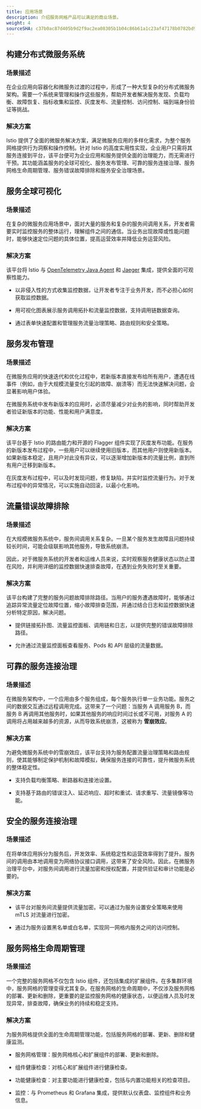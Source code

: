 ```yaml
---
title: 应用场景
description: 介绍服务网格产品可以满足的商业场景。
weight: 4
sourceSHA: c37b0ac87d405b9d2f9ac2ea08305b1b04c86b61a1c23af47178b0782bd9b1db
---
```


## 构建分布式微服务系统

### 场景描述

在企业应用向容器化和微服务过渡的过程中，形成了一种大型复杂的分布式微服务架构。需要一个系统来管理和操作这些服务，帮助开发者解决服务发现、负载均衡、故障恢复、指标收集和监控、灰度发布、流量控制、访问控制、端到端身份验证等挑战。

### 解决方案

Istio 提供了全面的微服务解决方案，满足微服务应用的多样化需求，为整个服务网格提供行为洞察和操作控制。针对 Istio 的高度实用性实现，企业用户只需将其服务连接到平台，该平台便可为企业应用和服务提供全面的治理能力，而无需进行干预。其功能涵盖服务的全球可视化、服务发布管理、可靠的服务连接治理、服务网格生命周期管理、服务错误故障排除和服务安全治理场景。

## 服务全球可视化

### 场景描述

在复杂的微服务应用场景中，面对大量的服务和复杂的服务间调用关系，开发者需要实时监控服务的整体运行，理解组件之间的通信。当业务出现故障或性能问题时，能够快速定位问题的具体位置，提高运营效率并降低业务运营风险。

### 解决方案

该平台将 Istio 与 [OpenTelemetry Java Agent](https://github.com/open-telemetry/opentelemetry-java-instrumentation) 和 [Jaeger](https://www.jaegertracing.io/docs/1.42/) 集成，提供全面的可观察性能力。

- 以非侵入性的方式收集监控数据，让开发者专注于业务开发，而不必担心如何获取监控数据。

- 用可视化图表展示服务调用拓扑和流量监控数据，支持调用链数据查询。

- 通过表单快速配置和管理服务流量治理策略、路由规则和安全策略。

## 服务发布管理

### 场景描述

在微服务应用的快速迭代和优化过程中，若新版本直接发布给所有用户，遭遇在线事件（例如，由于大规模流量变化引起的故障、崩溃等）而无法快速解决问题，会显著影响用户体验。

在微服务系统中发布新版本的应用时，必须尽量减少对业务的影响，同时帮助开发者验证新版本的功能、性能和用户满意度。

### 解决方案

该平台基于 Istio 的路由能力和开源的 Flagger 组件实现了灰度发布功能。在服务的新版本发布过程中，一些用户可以继续使用旧版本，而其他用户则使用新版本。如果新版本稳定，且用户对此没有异议，可以逐渐增加新版本的流量比例，直到所有用户迁移到新版本。

在灰度发布过程中，可以及时发现问题，修复缺陷，并实时监控流量行为。对于发布过程中的异常情况，可以实施自动回滚，以最小化影响。

## 流量错误故障排除

### 场景描述

在大规模微服务系统中，服务间调用关系复杂。一旦某个服务发生故障且问题持续较长时间，可能会级联影响其他服务，导致系统崩溃。

因此，对于微服务系统的开发者和运维人员来说，实时观察服务健康状态以防止潜在风险，并利用详细的监控数据快速排查故障，在遇到业务失败时至关重要。

### 解决方案

该平台构建了完整的服务问题故障排除路径。当用户的服务遭遇故障时，能够通过追踪异常流量定位故障位置，缩小故障排查范围，并通过结合日志和监控数据快速分析特定原因，解决问题。

- 提供链接拓扑图、流量监控面板、调用链和日志，以提供完整的错误故障排除路径。

- 允许通过流量监控面板查看服务、Pods 和 API 层级的流量数据。

## 可靠的服务连接治理

### 场景描述

在微服务架构中，一个应用由多个服务组成，每个服务执行单一业务功能。服务之间的数据交互通过远程调用完成。这带来了一个问题：当服务 A 调用服务 B，而服务 B 再调用其他服务时，如果其他服务的响应时间过长或不可用，对服务 A 的调用将占用越来越多的资源，从而导致系统崩溃，这被称为 **雪崩效应**。

### 解决方案

为避免微服务系统中的雪崩效应，该平台支持为服务配置流量治理策略和路由规则，使其能够制定保护机制和故障模拟，确保服务连接的可靠性，提升微服务系统的整体稳定性。

- 支持负载均衡策略、断路器和连接池设置。

- 支持基于路由的错误注入、延迟响应、超时和重试、请求重写、流量镜像等功能。

## 安全的服务连接治理

### 场景描述

在将单体应用拆分为服务后，开发效率、系统稳定性和运营效率得到了提升。服务间的调用由本地调用变为网络协议接口调用，这带来了安全风险。因此，在微服务治理平台中，对服务间调用进行流量加密和授权配置，并提供验证和审计功能是必要的。

### 解决方案

- 该平台对服务间流量提供流量加密。可以通过为服务设置安全策略来使用 mTLS 对流量进行加密。

- 通过为服务设置黑名单或白名单，实现同一网格内服务之间的访问控制。

## 服务网格生命周期管理

### 场景描述

一个完整的服务网格不仅包含 Istio 组件，还包括集成的扩展组件。在多集群环境中，服务网格的管理变得尤其复杂。在服务网格的生命周期中，不仅涉及服务网格的部署、更新和删除，更重要的是监控服务网格的健康状态，以便运维人员及时发现异常，排查故障，确保业务的持续和稳定支持。

### 解决方案

为服务网格提供全面的生命周期管理功能，包括服务网格的部署、更新、删除和健康监测。

- 服务网格管理：服务网格核心和扩展组件的部署、更新和删除。

- 组件健康检查：对核心和扩展组件进行健康检查。

- 功能健康检查：对主要功能进行健康检查，包括与内置功能相关的检查项目。

- 监控：与 Prometheus 和 Grafana 集成，提供默认仪表盘、监控组件和业务信息。

